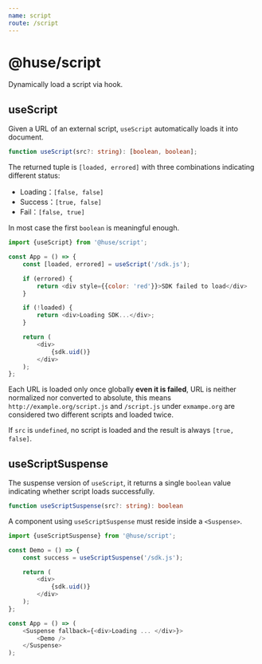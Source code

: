 ```yaml
---
name: script
route: /script
---
```


# @huse/script

Dynamically load a script via hook.

## useScript

Given a URL of an external script, `useScript` automatically loads it into document.

```typescript
function useScript(src?: string): [boolean, boolean];
```

The returned tuple is `[loaded, errored]` with three combinations indicating different status:

- Loading：`[false, false]`
- Success：`[true, false]`
- Fail：`[false, true]`

In most case the first `boolean` is meaningful enough.

```javascript
import {useScript} from '@huse/script';

const App = () => {
    const [loaded, errored] = useScript('/sdk.js');

    if (errored) {
        return <div style={{color: 'red'}}>SDK failed to load</div>
    }

    if (!loaded) {
        return <div>Loading SDK...</div>;
    }

    return (
        <div>
            {sdk.uid()}
        </div>
    );
};
```

Each URL is loaded only once globally **even it is failed**, URL is neither normalized nor converted to absolute,
this means `http://example.org/script.js` and `/script.js` under `exmampe.org` are considered two different scripts and loaded twice.

If `src` is `undefined`, no script is loaded and the result is always `[true, false]`.

## useScriptSuspense

The suspense version of `useScript`, it returns a single `boolean` value indicating whether script loads successfully.

```typescript
function useScriptSuspense(src?: string): boolean
```

A component using `useScriptSuspense` must reside inside a `<Suspense>`.

```javascript
import {useScriptSuspense} from '@huse/script';

const Demo = () => {
    const success = useScriptSuspense('/sdk.js');

    return (
        <div>
            {sdk.uid()}
        </div>
    );
};

const App = () => (
    <Suspense fallback={<div>Loading ... </div>}>
        <Demo />
    </Suspense>
);
```
